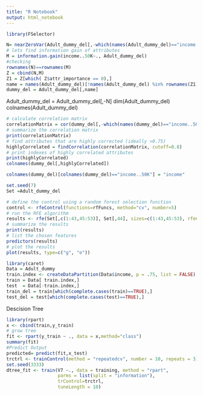 ```yaml
---
title: "R Notebook"
output: html_notebook
---
```

```r

library(FSelector)
```



```r

N= nearZeroVar(Adult_dummy_del[,-which(names(Adult_dummy_del)=="income..50K")], saveMetrics = TRUE)
# lets find information gain of attributes
M = information.gain(income..50K~., Adult_dummy_del)
#checking 
rownames(N)==rownames(M)
Z = cbind(N,M)
Z1 = Z[which( Z$attr_importance == 0),] 
name = names(Adult_dummy_del)[!names(Adult_dummy_del) %in% rownames(Z1)]
dummy_del = Adult_dummy_del[,name]

```

Adult_dummy_del = Adult_dummy_del[,-N]
dim(Adult_dummy_del)
colnames(Adult_dummy_del)


```r
# calculate correlation matrix
correlationMatrix = cor(dummy_del[,-which(names(dummy_del)=="income..50K")])
# summarize the correlation matrix
print(correlationMatrix)
# find attributes that are highly corrected (ideally >0.75)
highlyCorrelated = findCorrelation(correlationMatrix, cutoff=0.8)
# print indexes of highly correlated attributes
print(highlyCorrelated)
colnames(dummy_del[,highlyCorrelated])
```
```r

colnames(dummy_del)[colnames(dummy_del)=="income..50K"] = "income"

```

```r
set.seed(7)
Set =Adult_dummy_del

# define the control using a random forest selection function
control <- rfeControl(functions=rfFuncs, method="cv", number=5)
# run the RFE algorithm
results <- rfe(Set[,c(1:43,45:53)], Set[,44], sizes=c(1:43,45:53), rfeControl=control)
# summarize the results
print(results)
# list the chosen features
predictors(results)
# plot the results
plot(results, type=c("g", "o"))

```


```r
library(caret)
Data = Adult_dummy
train.index <- createDataPartition(Data$income, p = .75, list = FALSE)
train = Data[ train.index,]
test  = Data[-train.index,]
train_del = train[which(complete.cases(train)==TRUE),]
test_del = test[which(complete.cases(test)==TRUE),]
```

Descision Tree
```r
library(rpart)
x <- cbind(train,y_train)
# grow tree 
fit <- rpart(y_train ~ ., data = x,method="class")
summary(fit)
#Predict Output 
predicted= predict(fit,x_test)
trctrl <- trainControl(method = "repeatedcv", number = 10, repeats = 3)
set.seed(3333)
dtree_fit <- train(V7 ~., data = training, method = "rpart",
                   parms = list(split = "information"),
                   trControl=trctrl,
                   tuneLength = 10)

```